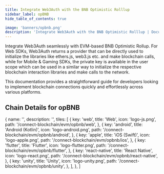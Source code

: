 ```yaml
---
title: Integrate Web3Auth with the BNB Optimistic Rolllup
sidebar_label: opBNB
hide_table_of_contents: true

image: 'banners/opbnb.png'
description: 'Integrate Web3Auth with the BNB Optimistic Rolllup | Documentation - Web3Auth'
---
```



<SEO
  title="Integrate Web3Auth with the BNB Optimistic Rolllup"
  description="Integrate Web3Auth with the BNB Optimistic Rolllup | Documentation - Web3Auth"
  image="https://web3auth.io/docs/banners/opbnb.png"
  slug="/embedded-wallets/connect-blockchain/evm/opbnb"
/>

Integrate Web3Auth seamlessly with EVM-based BNB Optimistic Rollup. For Web SDKs, Web3Auth returns a provider that can be directly used to initialize the libraries like ethers.js, web3.js etc. and make blockchain calls, while for Mobile & Gaming SDKs, the private key is available in the user scope which can be used in a similar way to initialize the respective blockchain interaction libraries and make calls to the network.

This documentation provides a straightforward guide for developers looking to implement blockchain connections quickly and effortlessly across various platforms.

## Chain Details for opBNB

<ChainDetailsOpBNB />

  {
    name: '',
    description: '',
    tiles: [
      {
        key: 'web',
        title: 'Web',
        icon: 'logo-js.png',
        path: '/connect-blockchain/evm/opbnb/web',
      },
      {
        key: 'android',
        title: 'Android (Kotlin)',
        icon: 'logo-android.png',
        path: '/connect-blockchain/evm/opbnb/android',
      },
      {
        key: 'apple',
        title: 'iOS (Swift)',
        icon: 'logo-apple.png',
        path: '/connect-blockchain/evm/opbnb/ios',
      },
      {
        key: 'flutter',
        title: 'Flutter',
        icon: 'logo-flutter.png',
        path: '/connect-blockchain/evm/opbnb/flutter',
      },
      {
        key: 'react-native',
        title: 'React Native',
        icon: 'logo-react.png',
        path: '/connect-blockchain/evm/opbnb/react-native',
      },
      {
        key: 'unity',
        title: 'Unity',
        icon: 'logo-unity.png',
        path: '/connect-blockchain/evm/opbnb/unity',
      },
    ],
  },
]

<Tiles tileGroups={opBNB} />

